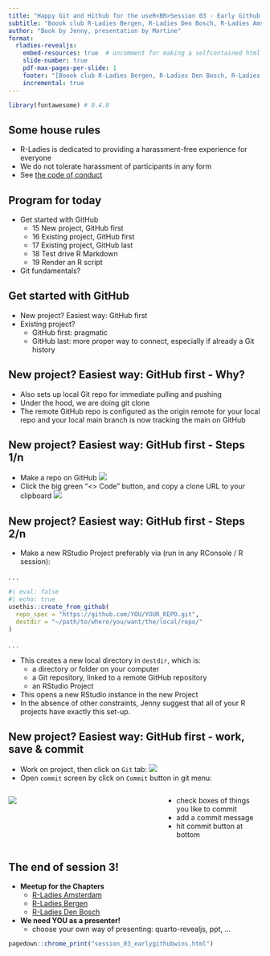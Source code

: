 ---
title: "Happy Git and Hithub for the useR<BR>Session 03 - Early Github Wins"
subtitle: "Boook club R-Ladies Bergen, R-Ladies Den Bosch, R-Ladies Amsterdam"
author: "Book by Jenny, presentation by Martine"
format: 
  rladies-revealjs:
    embed-resources: true  # uncomment for making a selfcontained html for sharing
    slide-number: true
    pdf-max-pages-per-slide: 1
    footer: "[Boook club R-Ladies Bergen, R-Ladies Den Bosch, R-Ladies Amsterdam]"
    incremental: true
---

```{r}
library(fontawesome) # 0.4.0

```


## Some house rules

-  R-Ladies is dedicated to providing a harassment-free experience for everyone
-  We do not tolerate harassment of participants in any form
-  See [the code of conduct](https://rladies.org/coc/)


## Program for today

-  Get started with GitHub
    -  15 New project, GitHub first
    -  16 Existing project, GitHub first
    -  17 Existing project, GitHub last
    -  18 Test drive R Markdown
    -  19 Render an R script
-  Git fundamentals?

## Get started with GitHub

-  New project? Easiest way: GitHub first
-  Existing project?
    -  GitHub first: pragmatic
    -  GitHub last: more proper way to connect, especially if already a Git history
    
## New project? Easiest way: GitHub first - Why?

-  Also sets up local Git repo for immediate pulling and pushing
-  Under the hood, we are doing git clone
-  The remote GitHub repo is configured as the origin remote for your local repo and your local main branch is now tracking the main on GitHub

## New project? Easiest way: GitHub first - Steps 1/n

-  Make a repo on GitHub
![](newrepo.png){.fragment}  
-  Click the big green “<> Code” button, and copy a clone URL to your clipboard
![](copyurl.png){.fragment}

## New project? Easiest way: GitHub first - Steps 2/n

-  Make a new RStudio Project preferably via (run in any RConsole / R session):  

. . .

```{r}
#| eval: false
#| echo: true
usethis::create_from_github(
  repo_spec = "https://github.com/YOU/YOUR_REPO.git",
  destdir = "~/path/to/where/you/want/the/local/repo/"
)
```

. . . 

-  This creates a new local directory in `destdir`, which is:
   -  a directory or folder on your computer
   -  a Git repository, linked to a remote GitHub repository
   -  an RStudio Project
-  This opens a new RStudio instance in the new Project
-  In the absence of other constraints, Jenny suggest that all of your R projects have exactly this set-up.


## New project? Easiest way: GitHub first - work, save & commit {.smaller}

-  Work on project, then click on `Git` tab:
![](git.png){.fragment}
-  Open `commit` screen by click on `Commit` button in git menu:

:::: {.columns}

::: {.column .fragment width='60%'}
![](commit.png)
:::

::: {.column  width='40%'}

-  check boxes of things you like to commit
-  add a commit message
-  hit commit button at bottom
:::

::::










## The end of session 3!

-   **Meetup for the Chapters**
    -   [R-Ladies Amsterdam](https://www.meetup.com/rladies-amsterdam/)
    -   [R-Ladies Bergen](https://www.meetup.com/rladies-bergen/)
    -   [R-Ladies Den Bosch](https://www.meetup.com/nl-NL/rladies-den-bosch/)

-   **We need YOU as a presenter!**
    -  choose your own way of presenting: quarto-revealjs, ppt, ...



```{r, eval = FALSE}
pagedown::chrome_print("session_03_earlygithubwins.html")

```


